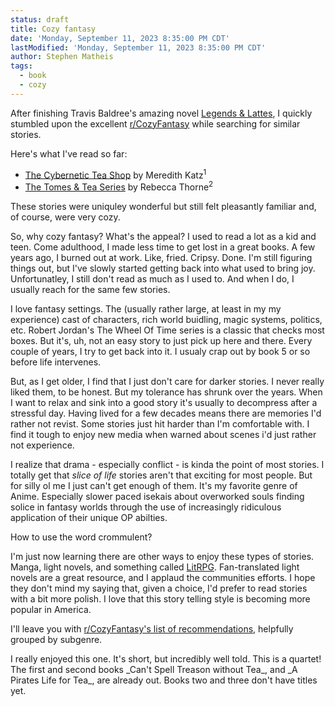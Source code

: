 ```yaml
---
status: draft
title: Cozy fantasy
date: 'Monday, September 11, 2023 8:35:00 PM CDT'
lastModified: 'Monday, September 11, 2023 8:35:00 PM CDT'
author: Stephen Matheis
tags:
  - book
  - cozy
---
```


After finishing Travis Baldree's amazing novel [Legends & Lattes](https://www.travisbaldree.com/books), I quickly stumbled upon the excellent [r/CozyFantasy](https://www.reddit.com/r/CozyFantasy/) while searching for similar stories.

Here's what I've read so far:

-   [The Cybernetic Tea Shop](https://www.softcryptid.com/meredith-books/the-cybernetic-tea-shop/) by Meredith Katz<Sup>1</Sup>
-   [The Tomes & Tea Series](http://rebeccathorne.net/cozy-fantasy/) by Rebecca Thorne<Sup>2</Sup>

These stories were uniquley wonderful but still felt pleasantly familiar and, of course, were very cozy.

So, why cozy fantasy? What's the appeal? I used to read a lot as a kid and teen. Come adulthood, I made less time to get lost in a great books. A few years ago, I burned out at work. Like, fried. Cripsy. Done. I'm still figuring things out, but I've slowly started getting back into what used to bring joy. Unfortunatley, I still don't read as much as I used to. And when I do, I usually reach for the same few stories.

I love fantasy settings. The (usually rather large, at least in my my experience) cast of characters, rich world buidling, magic systems, politics, etc. Robert Jordan's The Wheel Of Time series is a classic that checks most boxes. But it's, uh, not an easy story to just pick up here and there. Every couple of years, I try to get back into it. I usualy crap out by book 5 or so before life intervenes.

But, as I get older, I find that I just don't care for darker stories. I never really liked them, to be honest. But my tolerance has shrunk over the years. When I want to relax and sink into a good story it's usually to decompress after a stressful day. Having lived for a few decades means there are memories I'd rather not revist. Some stories just hit harder than I'm comfortable with. I find it tough to enjoy new media when warned about scenes i'd just rather not experience.

I realize that drama - especially conflict - is kinda the point of most stories. I totally get that _slice of life_ stories aren't that exciting for most people. But for silly ol me I just can't get enough of them. It's my favorite genre of Anime. Especially slower paced isekais about overworked souls finding solice in fantasy worlds through the use of increasingly ridiculous application of their unique OP abilties.

How to use the word crommulent?

I'm just now learning there are other ways to enjoy these types of stories. Manga, light novels, and something called [LitRPG](https://en.wikipedia.org/wiki/LitRPG). Fan-translated light novels are a great resource, and I applaud the communities efforts. I hope they don't mind my saying that, given a choice, I'd prefer to read stories with a bit more polish. I love that this story telling style is becoming more popular in America.

I'll leave you with [r/CozyFantasy's list of recommendations](https://www.reddit.com/r/CozyFantasy/wiki/recommendationguide/), helpfully grouped by subgenre.

<Footnotes>
    <Note>
        I really enjoyed this one. It's short, but incredibly well told.
    </Note>
    <Note>
        This is a quartet! The first and second books _Can't Spell Treason without Tea_, and _A Pirates Life for Tea_, are already out. Books two
        and three don't have titles yet.
    </Note>
</Footnotes>
